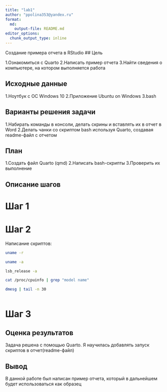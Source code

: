 ```yaml
---
title: "lab1"
author: "ppolina353@yandex.ru"
format:   
  md:
    output-file: README.md
editor_options: 
  chunk_output_type: inline
---
```

Создание примера отчета в RStudio 
## Цель

1.Ознакомиться с Quarto 
2.Написать пример отчета
3.Найти сведения о компьютере, на котором выполняется работа

## Исходные данные

1.Ноутбук с ОС Windows 10
2.Приложение Ubuntu on Windows
3.bash

## Варианты решения задачи

1.Набирать команды в консоли, делать скрины и вставлять их в отчет в Word
2.Делать чанки со скриптом bash используя Quarto, создавая readme-файл с отчетом

## План

1.Создать файл Quarto (qmd)
2.Написать bash-скрипты
3.Проверить их выполнение

## Описание шагов

# Шаг 1

# Шаг 2

Написание скриптов:
```bash
uname -r
```
```bash
uname -a
```
```bash
lsb_release -a
```
```bash
cat /proc/cpuinfo | grep "model name"
```
```bash
dmesg | tail -n 30
```
```r

```

# Шаг 3

## Оценка результатов

Задача решена с помощью Quarto. Я научилась добавлять запуск скриптов в отчет(readme-файл) 

## Вывод

В данной работе был написан пример отчета, который в дальнейшем будет использоваться как образец

